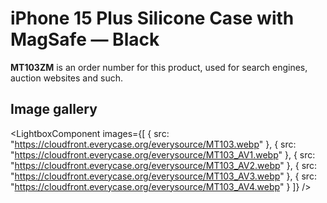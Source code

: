 
# iPhone 15 Plus Silicone Case with MagSafe — Black

<Callout type='info' emoji='👉🏻'>**MT103ZM** is an order number for this product, used for search engines, auction websites and such.</Callout>

## Image gallery

<LightboxComponent
    images={[
      {
        src: "https://cloudfront.everycase.org/everysource/MT103.webp"
      },
      {
        src: "https://cloudfront.everycase.org/everysource/MT103_AV1.webp"
      },
      {
        src: "https://cloudfront.everycase.org/everysource/MT103_AV2.webp"
      },
      {
        src: "https://cloudfront.everycase.org/everysource/MT103_AV3.webp"
      },
      {
        src: "https://cloudfront.everycase.org/everysource/MT103_AV4.webp"
      }
    ]}
  />
